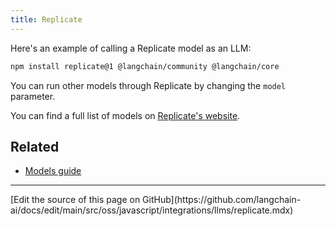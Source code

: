 ```yaml
---
title: Replicate
---
```


Here's an example of calling a Replicate model as an LLM:


<IntegrationInstallTooltip/>

```bash npm
npm install replicate@1 @langchain/community @langchain/core
```


<ReplicateLlama2 />

You can run other models through Replicate by changing the `model` parameter.

You can find a full list of models on [Replicate's website](https://replicate.com/explore).

## Related


- [Models guide](/oss/javascript/langchain/models)

---

<Callout icon="pen-to-square" iconType="regular">
  [Edit the source of this page on GitHub](https://github.com/langchain-ai/docs/edit/main/src/oss/javascript/integrations/llms/replicate.mdx)
</Callout>
